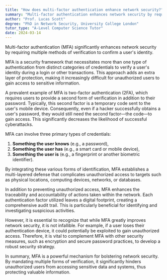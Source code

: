 ```yaml
---
title: "How does multi-factor authentication enhance network security?"
summary: "Multi-factor authentication enhances network security by requiring multiple forms of verification to confirm a user's identity."
author: "Prof. Lucas Scott"
degree: "PhD in Network Security, University College London"
tutor_type: "A-Level Computer Science Tutor"
date: 2024-03-14
---
```


Multi-factor authentication (MFA) significantly enhances network security by requiring multiple methods of verification to confirm a user's identity.

MFA is a security framework that necessitates more than one type of authentication from distinct categories of credentials to verify a user's identity during a login or other transactions. This approach adds an extra layer of protection, making it increasingly difficult for unauthorized users to gain access to sensitive information.

A prevalent example of MFA is two-factor authentication (2FA), which requires users to provide a second form of verification in addition to their password. Typically, this second factor is a temporary code sent to the user's mobile device. Consequently, even if a hacker successfully obtains a user's password, they would still need the second factor—the code—to gain access. This significantly decreases the likelihood of successful cyberattacks.

MFA can involve three primary types of credentials:

1. **Something the user knows** (e.g., a password),
2. **Something the user has** (e.g., a smart card or mobile device),
3. **Something the user is** (e.g., a fingerprint or another biometric identifier).

By integrating these various forms of identification, MFA establishes a multi-layered defense that complicates unauthorized access to targets such as physical locations, computing devices, networks, or databases.

In addition to preventing unauthorized access, MFA enhances the traceability and accountability of actions taken within the network. Each authentication factor utilized leaves a digital footprint, creating a comprehensive audit trail. This is particularly beneficial for identifying and investigating suspicious activities.

However, it is essential to recognize that while MFA greatly improves network security, it is not infallible. For example, if a user loses their authentication device, it could potentially be exploited to gain unauthorized access. Therefore, it is vital to complement MFA with other security measures, such as encryption and secure password practices, to develop a robust security strategy.

In summary, MFA is a powerful mechanism for bolstering network security. By mandating multiple forms of verification, it significantly hinders unauthorized users from accessing sensitive data and systems, thus protecting valuable information.
    